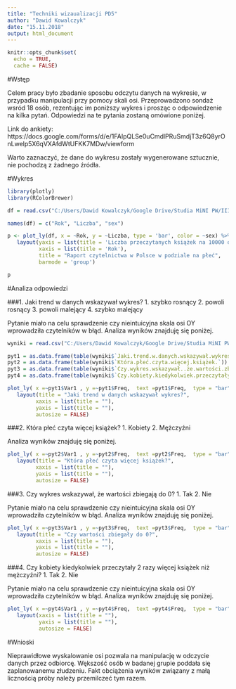---
title: "Techniki wizaualizacji PD5"
author: "Dawid Kowalczyk"
date: "15.11.2018"
output: html_document
---
  
```{r setup, echo = FALSE}
knitr::opts_chunk$set(
  echo = TRUE,
  cache = FALSE)

```

\pagebreak

#Wstęp

Celem pracy było zbadanie sposobu odczytu danych na wykresie, w przypadku manipulacji przy pomocy skali osi.
Przeprowadzono sondaż wsród 18 osób, rezentując im poniższy wykres i prosząc o odpowiedzenie na kilka pytań. Odpowiedzi na te pytania zostaną omówione poniżej.

Link do ankiety: https://docs.google.com/forms/d/e/1FAIpQLSe0uCmdlPRuSmdjT3z6Q8yrOnLwelp5X6qVXAfdWtUFKK7MDw/viewform

Warto zaznaczyć, że dane do wykresu zostały wygenerowane sztucznie, nie pochodzą z żadnego źródła.

#Wykres


```{r, echo = FALSE, warning=FALSE, message=FALSE}
library(plotly)
library(RColorBrewer)

df = read.csv("C:/Users/Dawid Kowalczyk/Google Drive/Studia MiNI PW/III semestr/Techniki wizualizacji danych/PD5/Book1.csv")

names(df) = c("Rok", "Liczba", "sex")

p <- plot_ly(df, x = ~Rok, y = ~Liczba, type = 'bar', color = ~sex) %>%
   layout(yaxis = list(title = 'Liczba przeczytanych książek na 10000 osób', range = c(310, 350)),
          xaxis = list(title = 'Rok'),
          title = "Raport czytelnictwa w Polsce w podziale na płeć",
          barmode = 'group')

p

```

#Analiza odpowiedzi

###1. Jaki trend w danych wskazywał wykres?
1. szybko rosnący
2. powoli rosnący
3. powoli malejący
4. szybko malejący

Pytanie miało na celu sprawdzenie czy nieintuicyjna skala osi OY wprowadziła czytelników w błąd.
Analiza wyników znajduję się poniżej.


```{r, echo = FALSE, warning=FALSE, message=FALSE}

wyniki = read.csv("C:/Users/Dawid Kowalczyk/Google Drive/Studia MiNI PW/III semestr/Techniki wizualizacji danych/PD5/Krótka ankieta.csv", sep = ";")

pyt1 = as.data.frame(table(wyniki$`Jaki.trend.w.danych.wskazywał.wykres.`))
pyt2 = as.data.frame(table(wyniki$`Która.płeć.czyta.więcej.książek.`))
pyt3 = as.data.frame(table(wyniki$`Czy.wykres.wskazywał..że.wartości.zbiegają.do.0.`))
pyt4 = as.data.frame(table(wyniki$`Czy.kobiety.kiedykolwiek.przeczytały.2.razy.więcej.książek.niż.mężczyźni.`))

plot_ly( x =~pyt1$Var1 , y =~pyt1$Freq,  text =pyt1$Freq,  type = "bar", width = 400, marker = list(color = brewer.pal(2, "YlOrRd"))) %>%
   layout(title = "Jaki trend w danych wskazywał wykres?",
         xaxis = list(title = ""),
         yaxis = list(title = ""),
         autosize = FALSE)


```


###2. Która płeć czyta więcej książek?
1. Kobiety
2. Mężczyźni

Analiza wyników znajduję się poniżej.


```{r, echo = FALSE, warning=FALSE, message=FALSE}

plot_ly( x =~pyt2$Var1 , y =~pyt2$Freq,  text =pyt2$Freq,  type = "bar", width = 400, marker = list(color = brewer.pal(6, "Paired"))) %>%
   layout(title = "Która płeć czyta więcej książek?",
         xaxis = list(title = ""),
         yaxis = list(title = ""),
         autosize = FALSE)


```


###3. Czy wykres wskazywał, że wartości zbiegają do 0?
1. Tak
2. Nie

Pytanie miało na celu sprawdzenie czy nieintuicyjna skala osi OY wprowadziła czytelników w błąd.
Analiza wyników znajduję się poniżej.


```{r, echo = FALSE, warning=FALSE, message=FALSE}

plot_ly( x =~pyt3$Var1 , y =~pyt3$Freq,  text =pyt3$Freq,  type = "bar", width = 400, marker = list(color = brewer.pal(2, "YlGn"))) %>%
   layout(title = "Czy wartości zbiegały do 0?",
         xaxis = list(title = ""),
         yaxis = list(title = ""),
         autosize = FALSE)


```


###4. Czy kobiety kiedykolwiek przeczytały 2 razy więcej książek niż mężczyźni?
1. Tak
2. Nie

Pytanie miało na celu sprawdzenie czy nieintuicyjna skala osi OY wprowadziła czytelników w błąd.
Analiza wyników znajduję się poniżej.


```{r, echo = FALSE, warning=FALSE, message=FALSE}

plot_ly( x =~pyt4$Var1 , y =~pyt4$Freq,  text =pyt4$Freq,  type = "bar", width = 400, marker = list(color = brewer.pal(2, "PuRd"))) %>%
   layout(xaxis = list(title = ""),
          yaxis = list(title = ""),
          autosize = FALSE)


```

#Wnioski

Nieprawidłowe wyskalowanie osi pozwala na manipulację w odczycie danych przez odbiorcę. Wększość osób w badanej grupie poddała się zaplanowanemu złudzeniu. Fakt obciążenia wyników związany z małą licznością próby należy przemilczeć tym razem.

